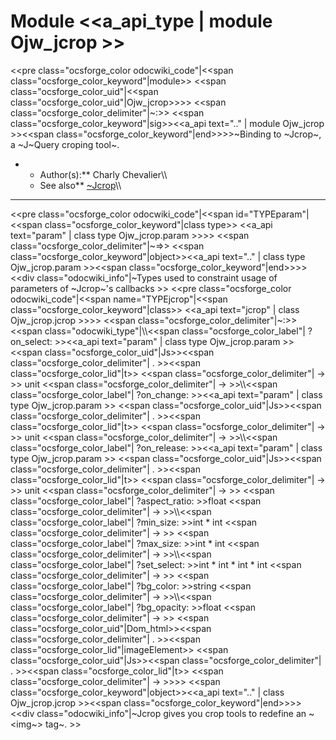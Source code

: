 =Module <<a_api_type | module Ojw_jcrop >> =
<<pre class="ocsforge_color odocwiki_code"|<<span class="ocsforge_color_keyword"|module>> <<span class="ocsforge_color_uid"|<<span class="ocsforge_color_uid"|Ojw_jcrop>>>> <<span class="ocsforge_color_delimiter"|~:>> <<span class="ocsforge_color_keyword"|sig>><<a_api text=".." | module Ojw_jcrop >><<span class="ocsforge_color_keyword"|end>>>>~Binding to ~Jcrop~, a ~J~Query croping tool~.
**Author(s):** Charly Chevalier\\
**See also** [[ http://github.com/tapmodo/Jcrop |~Jcrop]]\\

----
<<pre class="ocsforge_color odocwiki_code"|<<span id="TYPEparam"|<<span class="ocsforge_color_keyword"|class type>> <<a_api text="param" | class type Ojw_jcrop.param >>>> <<span class="ocsforge_color_delimiter"|~=>> <<span class="ocsforge_color_keyword"|object>><<a_api text=".." | class type Ojw_jcrop.param >><<span class="ocsforge_color_keyword"|end>>>><<div class="odocwiki_info"|~Types used to constraint usage of parameters of ~Jcrop~'s callbacks
>>
<<pre class="ocsforge_color odocwiki_code"|<<span name="TYPEjcrop"|<<span class="ocsforge_color_keyword"|class>> <<a_api text="jcrop" | class Ojw_jcrop.jcrop >>>> <<span class="ocsforge_color_delimiter"|~:>> <<span class="odocwiki_type"|\\<<span class="ocsforge_color_label"| ?on_select: >><<a_api text="param" | class type Ojw_jcrop.param >> <<span class="ocsforge_color_uid"|Js>><<span class="ocsforge_color_delimiter"| . >><<span class="ocsforge_color_lid"|t>> <<span class="ocsforge_color_delimiter"| -> >> unit <<span class="ocsforge_color_delimiter"| -> >>\\<<span class="ocsforge_color_label"| ?on_change: >><<a_api text="param" | class type Ojw_jcrop.param >> <<span class="ocsforge_color_uid"|Js>><<span class="ocsforge_color_delimiter"| . >><<span class="ocsforge_color_lid"|t>> <<span class="ocsforge_color_delimiter"| -> >> unit <<span class="ocsforge_color_delimiter"| -> >>\\<<span class="ocsforge_color_label"| ?on_release: >><<a_api text="param" | class type Ojw_jcrop.param >> <<span class="ocsforge_color_uid"|Js>><<span class="ocsforge_color_delimiter"| . >><<span class="ocsforge_color_lid"|t>> <<span class="ocsforge_color_delimiter"| -> >> unit <<span class="ocsforge_color_delimiter"| -> >> <<span class="ocsforge_color_label"| ?aspect_ratio: >>float <<span class="ocsforge_color_delimiter"| -> >>\\<<span class="ocsforge_color_label"| ?min_size: >>int * int <<span class="ocsforge_color_delimiter"| -> >> <<span class="ocsforge_color_label"| ?max_size: >>int * int <<span class="ocsforge_color_delimiter"| -> >>\\<<span class="ocsforge_color_label"| ?set_select: >>int * int * int * int <<span class="ocsforge_color_delimiter"| -> >> <<span class="ocsforge_color_label"| ?bg_color: >>string <<span class="ocsforge_color_delimiter"| -> >>\\<<span class="ocsforge_color_label"| ?bg_opacity: >>float <<span class="ocsforge_color_delimiter"| -> >> <<span class="ocsforge_color_uid"|Dom_html>><<span class="ocsforge_color_delimiter"| . >><<span class="ocsforge_color_lid"|imageElement>> <<span class="ocsforge_color_uid"|Js>><<span class="ocsforge_color_delimiter"| . >><<span class="ocsforge_color_lid"|t>> <<span class="ocsforge_color_delimiter"| -> >>>> <<span class="ocsforge_color_keyword"|object>><<a_api text=".." | class Ojw_jcrop.jcrop >><<span class="ocsforge_color_keyword"|end>>>><<div class="odocwiki_info"|~Jcrop gives you crop tools to redefine an ~<img~> tag~.
>>
